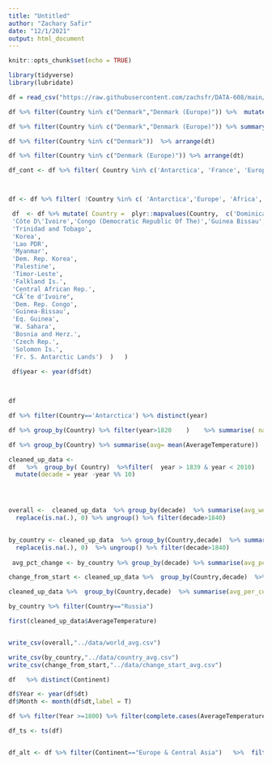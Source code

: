 ```yaml
---
title: "Untitled"
author: "Zachary Safir"
date: "12/1/2021"
output: html_document
---
```


```r
knitr::opts_chunk$set(echo = TRUE)
```


```r
library(tidyverse)
library(lubridate)
```

```r
df = read_csv("https://raw.githubusercontent.com/zachsfr/DATA-608/main/data/GlobalLandTemperaturesByCountry.csv")
```

```r
df %>% filter(Country %in% c("Denmark","Denmark (Europe)")) %>%  mutate(Country ="Denmark"  ) %>% group_by(dt)  %>% summarise(mean=mean(AverageTemperature) )

```


```r
df %>% filter(Country %in% c("Denmark","Denmark (Europe)")) %>% summary()
```

```r
df %>% filter(Country %in% c("Denmark"))  %>% arrange(dt)
```



```r
df %>% filter(Country %in% c("Denmark (Europe)")) %>% arrange(dt)
```


```r
df_cont <- df %>% filter( Country %in% c('Antarctica', 'France', 'Europe', 'Netherlands','United Kingdom', 'Africa', 'South America',"North America",'Asia',"Oceania"))



df <- df %>% filter( !Country %in% c( 'Antarctica','Europe', 'Africa', 'South America',"North America",'Asia',"Oceania",'Denmark (Europe)', 'France (Europe)', 'Netherlands (Europe)', 'United Kingdom (Europe)'))

 df  <- df %>% mutate( Country =  plyr::mapvalues(Country,  c('Dominican Republic','Trinidad And Tobago','South Korea' ,'Laos', 'Burma', 'North Korea','Palestina','Timor Leste','Falkland Islands (Islas Malvinas)','Central African Republic',
 'Côte D\'Ivoire','Congo (Democratic Republic Of The)','Guinea Bissau','Equatorial Guinea','Western Sahara','Bosnia And Herzegovina','Czech Republic','Solomon Islands', 'French Southern And Antarctic Lands') , c('Dominican Rep.',
 'Trinidad and Tobago',
 'Korea',
 'Lao PDR',
 'Myanmar',
 'Dem. Rep. Korea',
 'Palestine',
 'Timor-Leste',
 'Falkland Is.',
 'Central African Rep.',
 "CÃ´te d'Ivoire",
 'Dem. Rep. Congo',
 'Guinea-Bissau',
 'Eq. Guinea',
 'W. Sahara',
 'Bosnia and Herz.',
 'Czech Rep.',
 'Solomon Is.',
 'Fr. S. Antarctic Lands')  )   )  
 
 df$year <- year(df$dt)

 

```

 

```r
df
```


```r
df %>% filter(Country=='Antarctica') %>% distinct(year)
```


```r
df %>% group_by(Country) %>% filter(year>1820    )    %>% summarise( na_count = sum(is.na(AverageTemperature)))
```


```r
df %>% group_by(Country) %>% summarise(avg= mean(AverageTemperature))
```





```r


cleaned_up_data <- 
df   %>%  group_by( Country)  %>%filter(  year > 1839 & year < 2010)   %>%  filter(complete.cases(AverageTemperature))  %>% 
  mutate(decade = year -year %% 10)




overall <-  cleaned_up_data  %>% group_by(decade)  %>% summarise(avg_wordwide = round(mean(AverageTemperature),2))  %>% mutate( pct_change =round( (avg_wordwide- lag(avg_wordwide))/ lag(avg_wordwide)  * 100,2 ), previous_decade = lag(avg_wordwide)    ) %>%
  replace(is.na(.), 0) %>% ungroup() %>% filter(decade>1840)
 

by_country <- cleaned_up_data  %>% group_by(Country,decade)  %>% summarise(avg_per_country= round(  mean(AverageTemperature),2 ))   %>% mutate( pct_change =  if_else( (avg_per_country)>=0,round((avg_per_country- lag(avg_per_country))/ lag(avg_per_country)  * 100  ,2) , round(( lag(avg_per_country) -avg_per_country)/ lag(avg_per_country)  * 100  ,2) ),previous_decade = lag(avg_per_country)  )  %>%
  replace(is.na(.), 0)  %>% ungroup() %>% filter(decade>1840)
 
 avg_pct_change <- by_country %>% group_by(decade) %>% summarise(avg_pct_change= mean(pct_change))

change_from_start <- cleaned_up_data %>%  group_by(Country,decade)  %>% summarise(avg_per_country= round(  mean(AverageTemperature),2 ))    %>% mutate( pct_change = if_else( (avg_per_country)>=0, round((avg_per_country- first(avg_per_country))/ first(avg_per_country)  * 100   , 2), round((first(avg_per_country)-avg_per_country )/ first(avg_per_country)  * 100   , 2) )  )%>% filter(Country == "Canada")

```


```r
cleaned_up_data %>%  group_by(Country,decade)  %>% summarise(avg_per_country= round(  mean(AverageTemperature),2 ))    %>% mutate( pct_change = if_else( (avg_per_country)>=0, round((avg_per_country- first(avg_per_country))/ first(avg_per_country)  * 100   , 2), round((first(avg_per_country)-avg_per_country )/ first(avg_per_country)  * 100   , 2) )  )
```

 
```r
by_country %>% filter(Country=="Russia")

```
 
 
 
 
```r
first(cleaned_up_data$AverageTemperature)



```


```r
write_csv(overall,"../data/world_avg.csv")

write_csv(by_country,"../data/country_avg.csv")
write_csv(change_from_start,"../data/change_start_avg.csv")
```

```r
df   %>% distinct(Continent)
```



```r
df$Year <- year(df$dt)
df$Month <- month(df$dt,label = T)

```



```r
df %>% filter(Year >=1800) %>% filter(complete.cases(AverageTemperature)) %>% group_by(Continent,Year) %>% summarise(avg= mean(AverageTemperature))  %>% ggplot(aes(x=Year,y=avg,color =Continent)) + geom_line()
```



```r
df_ts <- ts(df)



```


```r

df_alt <- df %>% filter(Continent=="Europe & Central Asia")   %>%  filter(Year >=1800) %>% filter(complete.cases(AverageTemperature)) %>% group_by(Year) %>% summarise(avg= mean(AverageTemperature)) 
 
```

 

